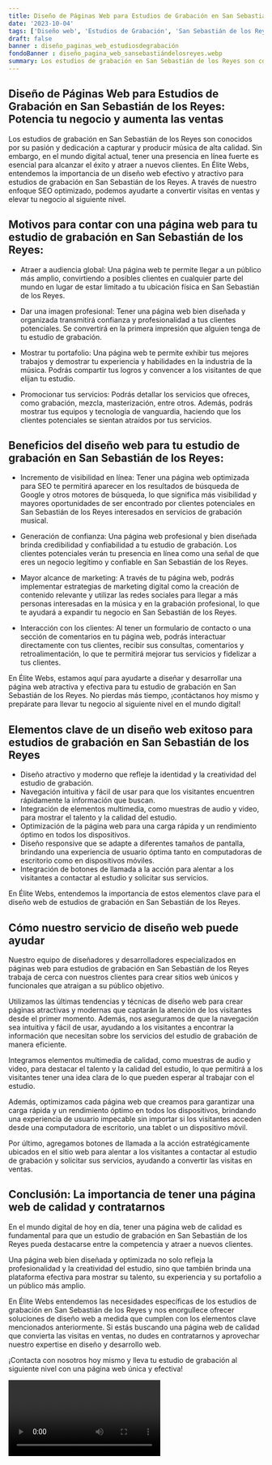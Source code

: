 ```yaml
---
title: Diseño de Páginas Web para Estudios de Grabación en San Sebastián de los Reyes
date: '2023-10-04'
tags: ['Diseño web', 'Estudios de Grabación', 'San Sebastián de los Reyes']
draft: false
banner : diseño_paginas_web_estudiosdegrabación
fondoBanner : diseño_pagina_web_sansebastiándelosreyes.webp
summary: Los estudios de grabación en San Sebastián de los Reyes son conocidos por su pasión y dedicación a capturar y producir música de alta calidad. Sin embargo, en el mundo digital actual, tener una presencia en línea fuerte es esencial para alcanzar el éxito y atraer a nuevos clientes. En Élite Webs, entendemos la importancia de un diseño web efectivo y atractivo para estudios de grabación en San Sebastián de los Reyes. A través de nuestro enfoque SEO optimizado, podemos ayudarte a convertir visitas en ventas y elevar tu negocio al siguiente nivel.
---
```


## Diseño de Páginas Web para Estudios de Grabación en San Sebastián de los Reyes: Potencia tu negocio y aumenta las ventas

Los estudios de grabación en San Sebastián de los Reyes son conocidos por su pasión y dedicación a capturar y producir música de alta calidad. Sin embargo, en el mundo digital actual, tener una presencia en línea fuerte es esencial para alcanzar el éxito y atraer a nuevos clientes. En Élite Webs, entendemos la importancia de un diseño web efectivo y atractivo para estudios de grabación en San Sebastián de los Reyes. A través de nuestro enfoque SEO optimizado, podemos ayudarte a convertir visitas en ventas y elevar tu negocio al siguiente nivel.

## Motivos para contar con una página web para tu estudio de grabación en San Sebastián de los Reyes:

- Atraer a audiencia global: Una página web te permite llegar a un público más amplio, convirtiendo a posibles clientes en cualquier parte del mundo en lugar de estar limitado a tu ubicación física en San Sebastián de los Reyes.

- Dar una imagen profesional: Tener una página web bien diseñada y organizada transmitirá confianza y profesionalidad a tus clientes potenciales. Se convertirá en la primera impresión que alguien tenga de tu estudio de grabación.

- Mostrar tu portafolio: Una página web te permite exhibir tus mejores trabajos y demostrar tu experiencia y habilidades en la industria de la música. Podrás compartir tus logros y convencer a los visitantes de que elijan tu estudio.

- Promocionar tus servicios: Podrás detallar los servicios que ofreces, como grabación, mezcla, masterización, entre otros. Además, podrás mostrar tus equipos y tecnología de vanguardia, haciendo que los clientes potenciales se sientan atraídos por tus servicios.

## Beneficios del diseño web para tu estudio de grabación en San Sebastián de los Reyes:

- Incremento de visibilidad en línea: Tener una página web optimizada para SEO te permitirá aparecer en los resultados de búsqueda de Google y otros motores de búsqueda, lo que significa más visibilidad y mayores oportunidades de ser encontrado por clientes potenciales en San Sebastián de los Reyes interesados en servicios de grabación musical.

- Generación de confianza: Una página web profesional y bien diseñada brinda credibilidad y confiabilidad a tu estudio de grabación. Los clientes potenciales verán tu presencia en línea como una señal de que eres un negocio legítimo y confiable en San Sebastián de los Reyes.

- Mayor alcance de marketing: A través de tu página web, podrás implementar estrategias de marketing digital como la creación de contenido relevante y utilizar las redes sociales para llegar a más personas interesadas en la música y en la grabación profesional, lo que te ayudará a expandir tu negocio en San Sebastián de los Reyes.

- Interacción con los clientes: Al tener un formulario de contacto o una sección de comentarios en tu página web, podrás interactuar directamente con tus clientes, recibir sus consultas, comentarios y retroalimentación, lo que te permitirá mejorar tus servicios y fidelizar a tus clientes.

En Élite Webs, estamos aquí para ayudarte a diseñar y desarrollar una página web atractiva y efectiva para tu estudio de grabación en San Sebastián de los Reyes. No pierdas más tiempo, ¡contáctanos hoy mismo y prepárate para llevar tu negocio al siguiente nivel en el mundo digital!

<GifSeo />

<Cta />

## Elementos clave de un diseño web exitoso para estudios de grabación en San Sebastián de los Reyes

- Diseño atractivo y moderno que refleje la identidad y la creatividad del estudio de grabación.
- Navegación intuitiva y fácil de usar para que los visitantes encuentren rápidamente la información que buscan.
- Integración de elementos multimedia, como muestras de audio y video, para mostrar el talento y la calidad del estudio.
- Optimización de la página web para una carga rápida y un rendimiento óptimo en todos los dispositivos.
- Diseño responsive que se adapte a diferentes tamaños de pantalla, brindando una experiencia de usuario óptima tanto en computadoras de escritorio como en dispositivos móviles.
- Integración de botones de llamada a la acción para alentar a los visitantes a contactar al estudio y solicitar sus servicios.

En Élite Webs, entendemos la importancia de estos elementos clave para el diseño web de estudios de grabación en San Sebastián de los Reyes.

## Cómo nuestro servicio de diseño web puede ayudar

Nuestro equipo de diseñadores y desarrolladores especializados en páginas web para estudios de grabación en San Sebastián de los Reyes trabaja de cerca con nuestros clientes para crear sitios web únicos y funcionales que atraigan a su público objetivo.

Utilizamos las últimas tendencias y técnicas de diseño web para crear páginas atractivas y modernas que captarán la atención de los visitantes desde el primer momento. Además, nos aseguramos de que la navegación sea intuitiva y fácil de usar, ayudando a los visitantes a encontrar la información que necesitan sobre los servicios del estudio de grabación de manera eficiente.

Integramos elementos multimedia de calidad, como muestras de audio y video, para destacar el talento y la calidad del estudio, lo que permitirá a los visitantes tener una idea clara de lo que pueden esperar al trabajar con el estudio.

Además, optimizamos cada página web que creamos para garantizar una carga rápida y un rendimiento óptimo en todos los dispositivos, brindando una experiencia de usuario impecable sin importar si los visitantes acceden desde una computadora de escritorio, una tablet o un dispositivo móvil.

Por último, agregamos botones de llamada a la acción estratégicamente ubicados en el sitio web para alentar a los visitantes a contactar al estudio de grabación y solicitar sus servicios, ayudando a convertir las visitas en ventas.

## Conclusión: La importancia de tener una página web de calidad y contratarnos

En el mundo digital de hoy en día, tener una página web de calidad es fundamental para que un estudio de grabación en San Sebastián de los Reyes pueda destacarse entre la competencia y atraer a nuevos clientes. 

Una página web bien diseñada y optimizada no solo refleja la profesionalidad y la creatividad del estudio, sino que también brinda una plataforma efectiva para mostrar su talento, su experiencia y su portafolio a un público más amplio.

En Élite Webs entendemos las necesidades específicas de los estudios de grabación en San Sebastián de los Reyes y nos enorgullece ofrecer soluciones de diseño web a medida que cumplen con los elementos clave mencionados anteriormente. Si estás buscando una página web de calidad que convierta las visitas en ventas, no dudes en contratarnos y aprovechar nuestro expertise en diseño y desarrollo web.

¡Contacta con nosotros hoy mismo y lleva tu estudio de grabación al siguiente nivel con una página web única y efectiva!

<Video />

<CtaBot job='Estudios de Grabación' city='San Sebastián de los Reyes'/>

<Gmaps query='San Sebastián de los Reyes+españa+maps' />